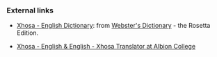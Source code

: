 === External links ===
*[http://www.websters-online-dictionary.org/definition/Xhosa-english/ Xhosa - English Dictionary]: from [http://www.websters-online-dictionary.org/ Webster's Dictionary] - the Rosetta Edition.

*[http://mokennon2.albion.edu/xhosa.htm Xhosa - English & English - Xhosa  Translator at Albion College]